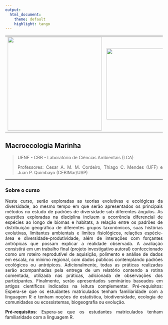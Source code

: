 ```yaml
---
output: 
  html_document:
    theme: default
    highlight: tango
---
```


```{=html}
<style>
body {
text-align: justify}
</style>
```
|                                                           |                                                                 |     |
|:------------------------|--------------------:|---------------------------|
| [![](images/logo_uenf.jpeg){width="300"}](https://uenf.br/) | [![](images/logo_lca.png){width="227"}](https://uenf.br/cbb/lca/) |     |

## Macroecologia Marinha

> UENF - CBB - Laboratório de Ciências Ambientais (LCA)
>
> Professores: Cesar A. M. M. Cordeiro, Thiago C. Mendes (UFF) e Juan P. Quimbayo (CEBIMar/USP)

------------------------------------------------------------------------

### Sobre o curso

Neste curso, serão exploradas as teorias evolutivas e ecológicas da diversidade, ao mesmo tempo em que serão apresentados os principais métodos no estudo de padrões de diversidade sob diferentes ângulos. As questões exploradas na disciplina incluem a ocorrência diferencial de espécies ao longo de biomas e habitats, a relação entre os padrões de distribuição geográfica de diferentes grupos taxonômicos, suas histórias evolutivas, limitantes ambientais e limites fisiológicos, relações espécie-área e diversidade-produtividade, além de interações com forçantes antrópicas que possam explicar a realidade observada. A avaliação consistirá em um trabalho final (projeto investigativo autoral) confeccionado como um roteiro reprodutível de aquisição, polimento e análise de dados em escala, no mínimo regional, com dados públicos contemplando padrões ecológicos ou antrópicos. Adicionalmente, todas as práticas realizadas serão acompanhadas pela entrega de um relatório contendo a rotina comentada, utilizada nas práticas, adicionada de observações dos participantes. Finalmente, serão apresentados seminários baseados em artigos científicos indicados na leitura complementar. Pré-requisitos: Espera-se que os estudantes matriculados tenham familiaridade com a linguagem R e tenham noções de estatística, biodiversidade, ecologia de comunidades ou ecossistemas, biogeografia ou evolução.

**Pré-requisitos**: Espera-se que os estudantes matriculados tenham familiaridade com a linguagem R. <br><br>

